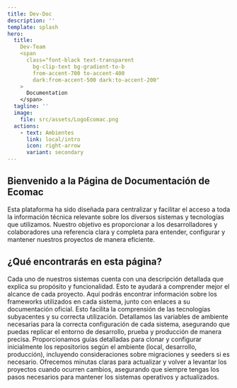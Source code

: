 ```yaml
---
title: Dev-Doc
description: ''
template: splash
hero:
  title: 
    Dev-Team
    <span
      class="font-black text-transparent
        bg-clip-text bg-gradient-to-b
        from-accent-700 to-accent-400
        dark:from-accent-500 dark:to-accent-200"
    >
      Documentation
    </span>
  tagline: ''
  image:
    file: src/assets/LogoEcomac.png
  actions:
    - text: Ambientes
      link: local/intro
      icon: right-arrow
      variant: secondary
---
```


<userAuthValidatea client:load />



<section class="intro">
  <IndexImage />
  <h1>Bienvenido a la Página de Documentación de Ecomac</h1>
  <p>Esta plataforma ha sido diseñada para centralizar y facilitar el acceso a toda la información técnica relevante sobre los diversos sistemas y tecnologías que utilizamos. Nuestro objetivo es proporcionar a los desarrolladores y colaboradores una referencia clara y completa para entender, configurar y mantener nuestros proyectos de manera eficiente.</p>
  <h2>¿Qué encontrarás en esta página?</h2>
</section>

<CardGrid stagger class="">
  <Card title="Descripción del Sistema:" icon="open-book">
    Cada uno de nuestros sistemas cuenta con una descripción detallada que explica su propósito y funcionalidad. Esto te ayudará a comprender mejor el alcance de cada proyecto.
  </Card>
  <Card title="Frameworks Utilizados:" icon="open-book">
    Aquí podrás encontrar información sobre los frameworks utilizados en cada sistema, junto con enlaces a su documentación oficial. Esto facilita la comprensión de las tecnologías subyacentes y su correcta utilización.
  </Card>
  <Card title="Variables de Ambiente:" icon="open-book">
    Detallamos las variables de ambiente necesarias para la correcta configuración de cada sistema, asegurando que puedas replicar el entorno de desarrollo, prueba y producción de manera precisa.
  </Card>
  <Card title="Instrucciones para Clonar y Configurar Repositorios:" icon="open-book">
    Proporcionamos guías detalladas para clonar y configurar inicialmente los repositorios según el ambiente (local, desarrollo, producción), incluyendo consideraciones sobre migraciones y seeders si es necesario.
  </Card>
  <Card title="Minutas para Actualización de Proyectos:" icon="open-book">
    Ofrecemos minutas claras para actualizar y volver a levantar los proyectos cuando ocurren cambios, asegurando que siempre tengas los pasos necesarios para mantener los sistemas operativos y actualizados.
  </Card>
</CardGrid>
